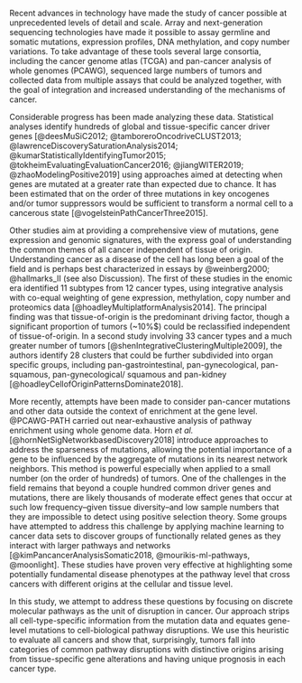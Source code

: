 Recent advances in technology have made the study of cancer possible at
unprecedented levels of detail and scale. Array and next-generation sequencing
technologies have made it possible to assay germline and somatic mutations,
expression profiles, DNA methylation, and copy number variations. To take
advantage of these tools several large consortia, including the cancer genome
atlas (TCGA) and pan-cancer analysis of whole genomes (PCAWG), sequenced large
numbers of tumors and collected data from multiple assays that could be analyzed
together, with the goal of integration and increased understanding of the
mechanisms of cancer.

Considerable progress has been made analyzing these data. Statistical analyses
identify hundreds of global and tissue-specific cancer driver genes
[@deesMuSiC2012; @tamboreroOncodriveCLUST2013;
@lawrenceDiscoverySaturationAnalysis2014;
@kumarStatisticallyIdentifyingTumor2015; @tokheimEvaluatingEvaluationCancer2016;
@jiangWITER2019; @zhaoModelingPositive2019] using approaches aimed at detecting
when genes are mutated at a greater rate than expected due to chance. It has
been estimated that on the order of three mutations in key oncogenes and/or
tumor suppressors would be sufficient to transform a normal cell to a cancerous
state [@vogelsteinPathCancerThree2015].

Other studies aim at providing a comprehensive view of mutations, gene
expression and genomic signatures, with the express goal of understanding the
common themes of all cancer independent of tissue of origin. Understanding
cancer as a disease of the cell has long been a goal of the field and is perhaps
best characterized in essays by @weinberg2000; @hallmarks_II (see also
Discussion). The first of these studies in the enomic era identified 11 subtypes
from 12 cancer types, using integrative analysis with co-equal weighting of gene
expression, methylation, copy number and proteomics data
[@hoadleyMultiplatformAnalysis2014]. The principal finding was that
tissue-of-origin is the predominant driving factor, though a significant
proportion of tumors (~10%$) could be reclassified independent of
tissue-of-origin. In a second study involving 33 cancer types and a much greater
number of tumors [@shenIntegrativeClusteringMultiple2009], the authors identify
28 clusters that could be further subdivided into organ specific groups,
including pan-gastrointestinal, pan-gynecological, pan-squamous,
pan-gynecological/ squamous and pan-kidney
[@hoadleyCellofOriginPatternsDominate2018].

More recently, attempts have been made to consider pan-cancer mutations and
other data outside the context of enrichment at the gene level. @PCAWG-PATH
carried out near-exhaustive analysis of pathway enrichment using whole genome
data. Horn _et al._ [@hornNetSigNetworkbasedDiscovery2018] introduce approaches
to address the sparseness of mutations, allowing the potential importance of a
gene to be influenced by the aggregate of mutations in its nearest network
neighbors. This method is powerful especially when applied to a small number (on
the order of hundreds) of tumors. One of the challenges in the field remains
that beyond a couple hundred common driver genes and mutations, there are likely
thousands of moderate effect genes that occur at such low frequency--given
tissue diversity--and low sample numbers that they are impossible to detect
using positive selection theory. Some groups have attempted to address this
challenge by applying machine learning to cancer data sets to discover groups of
functionally related genes as they interact with larger pathways and networks
[@kimPancancerAnalysisSomatic2018, @mourikis-ml-pathways, @moonlight]. These
studies have proven very effective at highlighting some potentially fundamental
disease phenotypes at the pathway level that cross cancers with different
origins at the cellular and tissue level.

In this study, we attempt to address these questions by focusing on discrete
molecular pathways as the unit of disruption in cancer. Our approach strips all
cell-type-specific information from the mutation data and equates gene-level
mutations to cell-biological pathway disruptions. We use this heuristic to
evaluate all cancers and show that, surprisingly, tumors fall into categories of
common pathway disruptions with distinctive origins arising from tissue-specific
gene alterations and having unique prognosis in each cancer type.